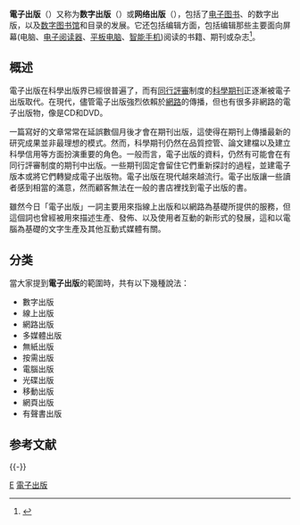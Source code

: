 {{multiple issues|
{{copyedit|time=2014-05-16T07:23:59+00:00}}
{{expert|time=2014-05-16T07:23:59+00:00}}
}}
{{noteTA
|G1=IT
|1=zh-cn:数字图书馆;zh-hk:數碼圖書館;zh-tw:數位圖書館;}}
'''電子出版'''（{{lang|en|Electronic publishing}}）又称为'''数字出版'''（{{lang-en|digital publishing}}）或'''网络出版'''（{{lang-en|online publishing}}），包括了[[电子图书|电子图书]]、{{tsl|en|online magazine|数字杂志}}的数字出版，以及[[数字图书馆|数字图书馆]]和目录的发展。它还包括编辑方面，包括编辑那些主要面向屏幕(电脑、[[电子阅读器|电子阅读器]]、[[平板电脑|平板电脑]]、[[智能手机|智能手机]])阅读的书籍、期刊或杂志<ref>{{Cite news|url=https://www.marsdd.com/mars-library/e-publishing/|title=E-publishing |work=MaRS|access-date=July 13, 2018}}</ref>。

==概述==
電子出版在科學出版界已經很普遍了，而有[[同行評審|同行評審]]制度的[[科學期刊|科學期刊]]正逐漸被電子出版取代。在現代，儘管電子出版強烈依賴於[[網路|網路]]的傳播，但也有很多非網路的電子出版物，像是CD和DVD。

一篇寫好的文章常常在延誤數個月後才會在期刊出版，這使得在期刊上傳播最新的研究成果並非最理想的模式。然而，科學期刊仍然在品質控管、論文建檔以及建立科學信用等方面扮演重要的角色。一般而言，電子出版的資料，仍然有可能會在有同行評審制度的期刊中出版。一些期刊固定會留住它們重新探討的過程，並建電子版本或將它們轉變成電子出版物。電子出版在現代越來越流行。電子出版讓一些讀者感到相當的滿意，然而顧客無法在一般的書店裡找到電子出版的書。

雖然今日「電子出版」一詞主要用來指線上出版和以網路為基礎所提供的服務，但這個詞也曾經被用來描述生產、發佈、以及使用者互動的新形式的發展，這和以電腦為基礎的文字生產及其他互動式媒體有關。

== 分类 ==
當大家提到'''電子出版'''的範圍時，共有以下幾種說法：
* 數字出版
* 線上出版
* 網路出版
* 多媒體出版
* 無紙出版
* 按需出版
* 電腦出版
* 光碟出版
* 移動出版
* 網頁出版
* 有聲書出版

== 参考文献 ==
{{Reflist}}

{{-}}
{{电子书}}
{{学术出版}}
{{Authority control}}
{{Pub-stub}}

[[Category:出版|E]]
[[Category:電子出版|]]